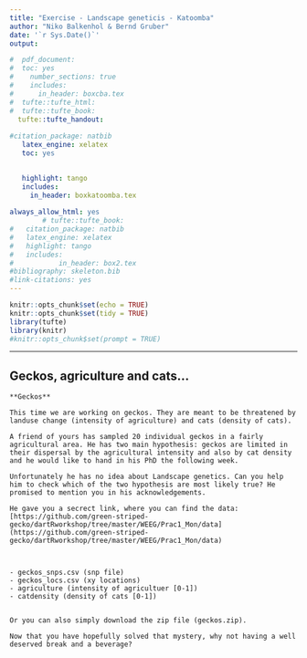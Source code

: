 ```yaml
---
title: "Exercise - Landscape geneticis - Katoomba"
author: "Niko Balkenhol & Bernd Gruber"
date: '`r Sys.Date()`'
output: 

#  pdf_document:
#  toc: yes
#    number_sections: true
#    includes: 
#      in_header: boxcba.tex
#  tufte::tufte_html:
#  tufte::tufte_book:
  tufte::tufte_handout:
    
#citation_package: natbib
   latex_engine: xelatex
   toc: yes
   

   highlight: tango
   includes:
     in_header: boxkatoomba.tex
     
always_allow_html: yes
        # tufte::tufte_book:
#   citation_package: natbib
#   latex_engine: xelatex
#   highlight: tango
#   includes:
#           in_header: box2.tex
#bibliography: skeleton.bib
#link-citations: yes
---
```


```r
knitr::opts_chunk$set(echo = TRUE)
knitr::opts_chunk$set(tidy = TRUE)
library(tufte)
library(knitr)
#knitr::opts_chunk$set(prompt = TRUE)
```

-------

\includegraphics{./images/katoomba.png}


\newpage


## Geckos, agriculture and cats...

```block
**Geckos**

This time we are working on geckos. They are meant to be threatened by landuse change (intensity of agriculture) and cats (density of cats).

A friend of yours has sampled 20 individual geckos in a fairly agricultural area. He has two main hypothesis: geckos are limited in their dispersal by the agricultural intensity and also by cat density and he would like to hand in his PhD the following week.

Unfortunately he has no idea about Landscape genetics. Can you help him to check which of the two hypothesis are most likely true? He promised to mention you in his acknowledgements.

He gave you a secrect link, where you can find the data: [https://github.com/green-striped-gecko/dartRworkshop/tree/master/WEEG/Prac1_Mon/data](https://github.com/green-striped-gecko/dartRworkshop/tree/master/WEEG/Prac1_Mon/data)



- geckos_snps.csv (snp file)
- geckos_locs.csv (xy locations)
- agriculture (intensity of agricultuer [0-1])
- catdensity (density of cats [0-1]) 


Or you can also simply download the zip file (geckos.zip).

```




```block

Now that you have hopefully solved that mystery, why not having a well deserved break and a beverage?

```

